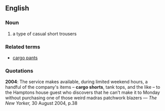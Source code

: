 ==English==
===Noun===
#a type of casual short trousers
===Related terms===
*[[cargo pants]]
===Quotations===
'''2004''': The service makes available, during limited weekend hours, a handful of the company's items &ndash; '''cargo shorts''', tank tops, and the like &ndash; to the Hamptons house guest who discovers that he can't make it to Monday without purchasing one of those weird madras patchwork blazers &mdash; ''The New Yorker,'' 30 August 2004, p.38